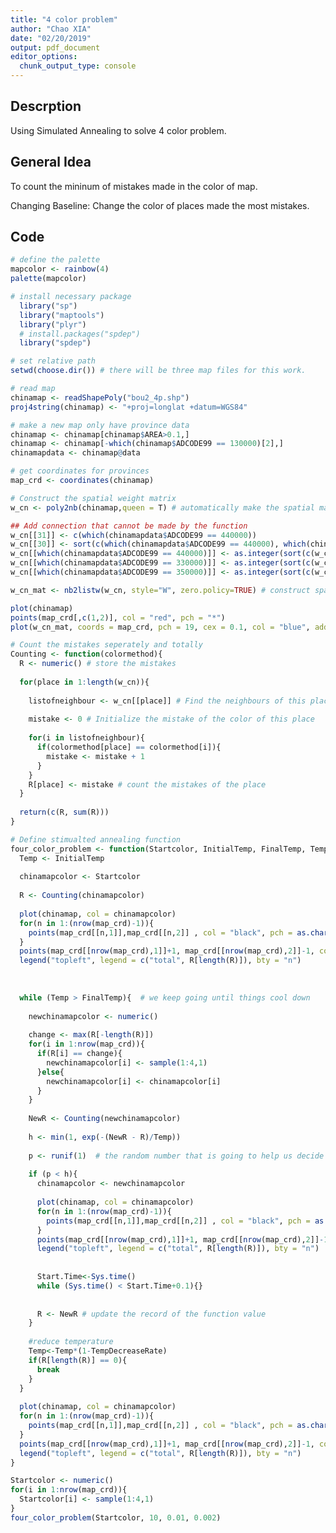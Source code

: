 ```yaml
---
title: "4 color problem"
author: "Chao XIA"
date: "02/20/2019"
output: pdf_document
editor_options: 
  chunk_output_type: console
---
```

## Descrption
Using Simulated Annealing to solve 4 color problem.

## General Idea
To count the mininum of mistakes made in the color of map.

Changing Baseline: Change the color of places made the most mistakes.

## Code
```r
# define the palette
mapcolor <- rainbow(4)
palette(mapcolor)

# install necessary package
  library("sp")
  library("maptools")
  library("plyr")
  # install.packages("spdep")
  library("spdep")

# set relative path
setwd(choose.dir()) # there will be three map files for this work.

# read map
chinamap <- readShapePoly("bou2_4p.shp")
proj4string(chinamap) <- "+proj=longlat +datum=WGS84"

# make a new map only have province data
chinamap <- chinamap[chinamap$AREA>0.1,]
chinamap <- chinamap[-which(chinamap$ADCODE99 == 130000)[2],]
chinamapdata <- chinamap@data

# get coordinates for provinces
map_crd <- coordinates(chinamap)

# Construct the spatial weight matrix
w_cn <- poly2nb(chinamap,queen = T) # automatically make the spatial matrix

## Add connection that cannot be made by the function 
w_cn[[31]] <- c(which(chinamapdata$ADCODE99 == 440000))
w_cn[[30]] <- sort(c(which(chinamapdata$ADCODE99 == 440000), which(chinamapdata$ADCODE99 == 330000), which(chinamapdata$ADCODE99 == 350000)))
w_cn[[which(chinamapdata$ADCODE99 == 440000)]] <- as.integer(sort(c(w_cn[[which(chinamapdata$ADCODE99 == 440000)]], 30,31)))
w_cn[[which(chinamapdata$ADCODE99 == 330000)]] <- as.integer(sort(c(w_cn[[which(chinamapdata$ADCODE99 == 330000)]], 30)))
w_cn[[which(chinamapdata$ADCODE99 == 350000)]] <- as.integer(sort(c(w_cn[[which(chinamapdata$ADCODE99 == 350000)]], 30)))

w_cn_mat <- nb2listw(w_cn, style="W", zero.policy=TRUE) # construct spatial weight matrix

plot(chinamap)
points(map_crd[,c(1,2)], col = "red", pch = "*")
plot(w_cn_mat, coords = map_crd, pch = 19, cex = 0.1, col = "blue", add = T) # proved w_cn's relationship is right
```
```r
# Count the mistakes seperately and totally
Counting <- function(colormethod){
  R <- numeric() # store the mistakes
  
  for(place in 1:length(w_cn)){
    
    listofneighbour <- w_cn[[place]] # Find the neighbours of this place
    
    mistake <- 0 # Initialize the mistake of the color of this place
    
    for(i in listofneighbour){
      if(colormethod[place] == colormethod[i]){
        mistake <- mistake + 1
      }
    }
    R[place] <- mistake # count the mistakes of the place
  }
  
  return(c(R, sum(R)))
}
```
```r
# Define stimualted annealing function
four_color_problem <- function(Startcolor, InitialTemp, FinalTemp, TempDecreaseRate){
  Temp <- InitialTemp
  
  chinamapcolor <- Startcolor
  
  R <- Counting(chinamapcolor)
  
  plot(chinamap, col = chinamapcolor)
  for(n in 1:(nrow(map_crd)-1)){
    points(map_crd[[n,1]],map_crd[[n,2]] , col = "black", pch = as.character(R[n]), lwd = 2)
  }
  points(map_crd[[nrow(map_crd),1]]+1, map_crd[[nrow(map_crd),2]]-1, col = "black", pch = as.character(R[nrow(map_crd)]), lwd = 2)
  legend("topleft", legend = c("total", R[length(R)]), bty = "n")
  
  
  
  while (Temp > FinalTemp){  # we keep going until things cool down
  
    newchinamapcolor <- numeric()
    
    change <- max(R[-length(R)])
    for(i in 1:nrow(map_crd)){
      if(R[i] == change){
        newchinamapcolor[i] <- sample(1:4,1)
      }else{
        newchinamapcolor[i] <- chinamapcolor[i]
      }
    }
    
    NewR <- Counting(newchinamapcolor)
    
    h <- min(1, exp(-(NewR - R)/Temp))
    
    p <- runif(1)  # the random number that is going to help us decide whether to move
    
    if (p < h){
      chinamapcolor <- newchinamapcolor
      
      plot(chinamap, col = chinamapcolor)
      for(n in 1:(nrow(map_crd)-1)){
        points(map_crd[[n,1]],map_crd[[n,2]] , col = "black", pch = as.character(R[n]), lwd = 2)
      }
      points(map_crd[[nrow(map_crd),1]]+1, map_crd[[nrow(map_crd),2]]-1, col = "black", pch = as.character(R[nrow(map_crd)]), lwd = 2)
      legend("topleft", legend = c("total", R[length(R)]), bty = "n")
      
  
      Start.Time<-Sys.time()
      while (Sys.time() < Start.Time+0.1){}
      
      
      R <- NewR # update the record of the function value
    }
    
    #reduce temperature
    Temp<-Temp*(1-TempDecreaseRate)
    if(R[length(R)] == 0){
      break
    }
  }
  
  plot(chinamap, col = chinamapcolor)
  for(n in 1:(nrow(map_crd)-1)){
    points(map_crd[[n,1]],map_crd[[n,2]] , col = "black", pch = as.character(R[n]), lwd = 2)
  }
  points(map_crd[[nrow(map_crd),1]]+1, map_crd[[nrow(map_crd),2]]-1, col = "black", pch = as.character(R[nrow(map_crd)]), lwd = 2)
  legend("topleft", legend = c("total", R[length(R)]), bty = "n")
}

```

```r
Startcolor <- numeric()
for(i in 1:nrow(map_crd)){
  Startcolor[i] <- sample(1:4,1)
}
four_color_problem(Startcolor, 10, 0.01, 0.002)
```
